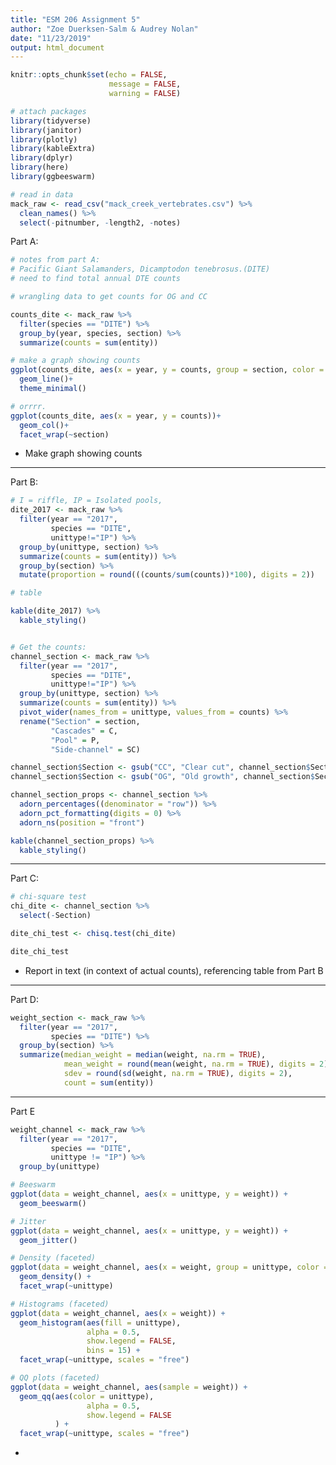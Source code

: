 ```yaml
---
title: "ESM 206 Assignment 5"
author: "Zoe Duerksen-Salm & Audrey Nolan"
date: "11/23/2019"
output: html_document
---
```


```r
knitr::opts_chunk$set(echo = FALSE,
                      message = FALSE,
                      warning = FALSE)
```

```r
# attach packages
library(tidyverse)
library(janitor)
library(plotly)
library(kableExtra)
library(dplyr)
library(here)
library(ggbeeswarm)

# read in data
mack_raw <- read_csv("mack_creek_vertebrates.csv") %>% 
  clean_names() %>% 
  select(-pitnumber, -length2, -notes)
```

Part A: 
```r
# notes from part A: 
# Pacific Giant Salamanders, Dicamptodon tenebrosus.(DITE)
# need to find total annual DTE counts

# wrangling data to get counts for OG and CC

counts_dite <- mack_raw %>% 
  filter(species == "DITE") %>% 
  group_by(year, species, section) %>%
  summarize(counts = sum(entity))

# make a graph showing counts
ggplot(counts_dite, aes(x = year, y = counts, group = section, color = section))+
  geom_line()+
  theme_minimal()

# orrrr.
ggplot(counts_dite, aes(x = year, y = counts))+
  geom_col()+
  facet_wrap(~section)
```

- Make graph showing counts

---

Part B: 
```r
# I = riffle, IP = Isolated pools, 
dite_2017 <- mack_raw %>%
  filter(year == "2017",
         species == "DITE", 
         unittype!="IP") %>% 
  group_by(unittype, section) %>%
  summarize(counts = sum(entity)) %>% 
  group_by(section) %>% 
  mutate(proportion = round(((counts/sum(counts))*100), digits = 2))

# table

kable(dite_2017) %>% 
  kable_styling()


# Get the counts:
channel_section <- mack_raw %>%
  filter(year == "2017",
         species == "DITE", 
         unittype!="IP") %>% 
  group_by(unittype, section) %>%
  summarize(counts = sum(entity)) %>% 
  pivot_wider(names_from = unittype, values_from = counts) %>% 
  rename("Section" = section,
         "Cascades" = C,
         "Pool" = P,
         "Side-channel" = SC)

channel_section$Section <- gsub("CC", "Clear cut", channel_section$Section)
channel_section$Section <- gsub("OG", "Old growth", channel_section$Section)

channel_section_props <- channel_section %>% 
  adorn_percentages((denominator = "row")) %>% 
  adorn_pct_formatting(digits = 0) %>% 
  adorn_ns(position = "front")

kable(channel_section_props) %>% 
  kable_styling()
```

---

Part C:
```r
# chi-square test
chi_dite <- channel_section %>% 
  select(-Section)

dite_chi_test <- chisq.test(chi_dite)

dite_chi_test
```

- Report in text (in context of actual counts), referencing table from Part B

---

Part D:
```r
weight_section <- mack_raw %>% 
  filter(year == "2017",
         species == "DITE") %>% 
  group_by(section) %>% 
  summarize(median_weight = median(weight, na.rm = TRUE),
            mean_weight = round(mean(weight, na.rm = TRUE), digits = 2),
            sdev = round(sd(weight, na.rm = TRUE), digits = 2),
            count = sum(entity))
```

---

Part E
```r
weight_channel <- mack_raw %>% 
  filter(year == "2017",
         species == "DITE",
         unittype != "IP") %>%
  group_by(unittype)

# Beeswarm
ggplot(data = weight_channel, aes(x = unittype, y = weight)) +
  geom_beeswarm()

# Jitter
ggplot(data = weight_channel, aes(x = unittype, y = weight)) +
  geom_jitter()

# Density (faceted)
ggplot(data = weight_channel, aes(x = weight, group = unittype, color = unittype)) +
  geom_density() +
  facet_wrap(~unittype)

# Histograms (faceted) 
ggplot(data = weight_channel, aes(x = weight)) +
  geom_histogram(aes(fill = unittype),
                 alpha = 0.5,
                 show.legend = FALSE,
                 bins = 15) +
  facet_wrap(~unittype, scales = "free")

# QQ plots (faceted)
ggplot(data = weight_channel, aes(sample = weight)) +
  geom_qq(aes(color = unittype),
                 alpha = 0.5,
                 show.legend = FALSE
          ) +
  facet_wrap(~unittype, scales = "free")
```

- 